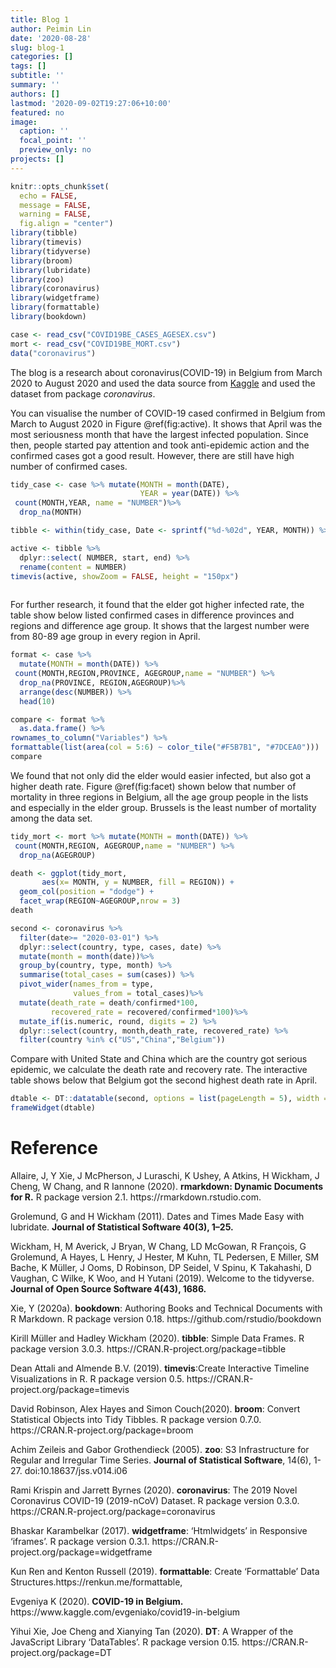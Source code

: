 ```yaml
---
title: Blog 1
author: Peimin Lin
date: '2020-08-28'
slug: blog-1
categories: []
tags: []
subtitle: ''
summary: ''
authors: []
lastmod: '2020-09-02T19:27:06+10:00'
featured: no
image:
  caption: ''
  focal_point: ''
  preview_only: no
projects: []
---
```


```r
knitr::opts_chunk$set(
  echo = FALSE, 
  message = FALSE,
  warning = FALSE, 
  fig.align = "center")
library(tibble)
library(timevis)
library(tidyverse)
library(broom)
library(lubridate)
library(zoo)
library(coronavirus)
library(widgetframe)
library(formattable)
library(bookdown)
```

```r
case <- read_csv("COVID19BE_CASES_AGESEX.csv")
mort <- read_csv("COVID19BE_MORT.csv")
data("coronavirus")
```

The blog is a research about coronavirus(COVID-19) in Belgium from March 2020 to August 2020 and used the data source from [Kaggle]( https://www.kaggle.com/evgeniako/covid19-in-belgium) and used  the dataset from package *coronavirus*. 

You can visualise the number of COVID-19 cased confirmed in Belgium from March to August 2020 in Figure \@ref(fig:active). It shows that April was the most seriousness month that have the largest infected population. Since then, people started pay attention and took anti-epidemic action and the confirmed cases got a good result. However, there are still have high number of confirmed cases. 

```r
tidy_case <- case %>% mutate(MONTH = month(DATE),
                             YEAR = year(DATE)) %>% 
 count(MONTH,YEAR, name = "NUMBER")%>%
  drop_na(MONTH) 
```

```r
tibble <- within(tidy_case, Date <- sprintf("%d-%02d", YEAR, MONTH)) %>% mutate(start = Date, end = NA)
```

```r
active <- tibble %>%
  dplyr::select( NUMBER, start, end) %>% 
  rename(content = NUMBER)
timevis(active, showZoom = FALSE, height = "150px")
   
```

For further research, it found that the elder got higher infected rate, the table show below listed confirmed cases in difference provinces and regions and difference age group. It shows that the largest number were from 80-89 age group in every region in April. 


```r
format <- case %>% 
  mutate(MONTH = month(DATE)) %>%
 count(MONTH,REGION,PROVINCE, AGEGROUP,name = "NUMBER") %>%
  drop_na(PROVINCE, REGION,AGEGROUP)%>% 
  arrange(desc(NUMBER)) %>%
  head(10)
```

```r
compare <- format %>% 
  as.data.frame() %>%
rownames_to_column("Variables") %>%
formattable(list(area(col = 5:6) ~ color_tile("#F5B7B1", "#7DCEA0")))
compare
```

We found that not only did the elder would easier infected, but also got a higher death rate. Figure \@ref(fig:facet) shown below that number of mortality in three regions in Belgium, all the age group people in the lists and especially in the elder group. Brussels is the least number of mortality among the data set. 


```r
tidy_mort <- mort %>% mutate(MONTH = month(DATE)) %>% 
 count(MONTH,REGION, AGEGROUP,name = "NUMBER") %>%
  drop_na(AGEGROUP)
```

```r
death <- ggplot(tidy_mort,
       aes(x= MONTH, y = NUMBER, fill = REGION)) +
  geom_col(position = "dodge") +
  facet_wrap(REGION~AGEGROUP,nrow = 3)
death
```

```r
second <- coronavirus %>% 
  filter(date>= "2020-03-01") %>%
  dplyr::select(country, type, cases, date) %>%
  mutate(month = month(date))%>%
  group_by(country, type, month) %>%
  summarise(total_cases = sum(cases)) %>%
  pivot_wider(names_from = type,
              values_from = total_cases)%>%
  mutate(death_rate = death/confirmed*100,
         recovered_rate = recovered/confirmed*100)%>%
  mutate_if(is.numeric, round, digits = 2) %>%
  dplyr::select(country, month,death_rate, recovered_rate) %>%
  filter(country %in% c("US","China","Belgium"))
```

Compare with United State and China which are the country got serious epidemic, we calculate the death rate and recovery rate. The interactive table shows below that Belgium got the second highest death rate in April.

```r
dtable <- DT::datatable(second, options = list(pageLength = 5), width = "500px")
frameWidget(dtable)
```

# Reference

Allaire, J, Y Xie, J McPherson, J Luraschi, K Ushey, A Atkins, H Wickham, J Cheng, W Chang, and R Iannone (2020). **rmarkdown: Dynamic Documents for R.** R package version 2.1. https://rmarkdown.rstudio.com.

Grolemund, G and H Wickham (2011). Dates and Times Made Easy with lubridate. **Journal of Statistical Software 40(3), 1–25.**

Wickham, H, M Averick, J Bryan, W Chang, LD McGowan, R François, G Grolemund, A Hayes, L Henry, J Hester, M Kuhn, TL Pedersen, E Miller, SM Bache, K Müller, J Ooms, D Robinson, DP Seidel, V Spinu, K Takahashi, D Vaughan, C Wilke, K Woo, and H Yutani (2019). Welcome to the tidyverse. **Journal of Open Source Software 4(43), 1686.**

Xie, Y (2020a). **bookdown**: Authoring Books and Technical Documents with R Markdown. R package version 0.18. https://github.com/rstudio/bookdown

Kirill Müller and Hadley Wickham (2020). **tibble**: Simple Data Frames. R package version 3.0.3. https://CRAN.R-project.org/package=tibble

Dean Attali and Almende B.V. (2019). **timevis**:Create Interactive Timeline Visualizations in R.  R package version 0.5. https://CRAN.R-project.org/package=timevis

 David Robinson, Alex Hayes and Simon Couch(2020). **broom**: Convert Statistical Objects into Tidy Tibbles. R package version 0.7.0. https://CRAN.R-project.org/package=broom
 
Achim Zeileis and Gabor Grothendieck (2005). **zoo**: S3 Infrastructure for Regular and Irregular Time Series. **Journal of Statistical Software**, 14(6), 1-27. doi:10.18637/jss.v014.i06

Rami Krispin and Jarrett Byrnes (2020). **coronavirus**: The 2019 Novel Coronavirus COVID-19 (2019-nCoV) Dataset. R package version 0.3.0. https://CRAN.R-project.org/package=coronavirus

Bhaskar Karambelkar (2017). **widgetframe**: 'Htmlwidgets' in Responsive 'iframes'. R package version 0.3.1. https://CRAN.R-project.org/package=widgetframe

Kun Ren and Kenton Russell (2019). **formattable**: Create 'Formattable' Data Structures.https://renkun.me/formattable,

Evgeniya K (2020). **COVID-19 in Belgium.** https://www.kaggle.com/evgeniako/covid19-in-belgium

Yihui Xie, Joe Cheng and Xianying Tan (2020). **DT**: A Wrapper of the JavaScript Library 'DataTables'. R package version 0.15. https://CRAN.R-project.org/package=DT
